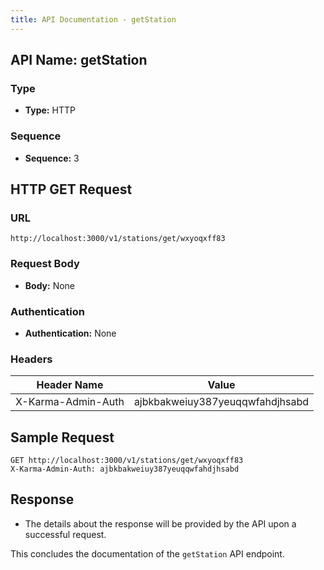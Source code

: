 ```yaml
---
title: API Documentation - getStation
---
```


## API Name: getStation

### Type
- **Type:** HTTP

### Sequence
- **Sequence:** 3

## HTTP GET Request

### URL
`http://localhost:3000/v1/stations/get/wxyoqxff83`

### Request Body
- **Body:** None

### Authentication
- **Authentication:** None

### Headers

| Header Name             | Value                            |
|-------------------------|----------------------------------|
| X-Karma-Admin-Auth      | ajbkbakweiuy387yeuqqwfahdjhsabd  |

## Sample Request

```http
GET http://localhost:3000/v1/stations/get/wxyoqxff83
X-Karma-Admin-Auth: ajbkbakweiuy387yeuqqwfahdjhsabd
```

## Response

- The details about the response will be provided by the API upon a successful request.

This concludes the documentation of the `getStation` API endpoint.